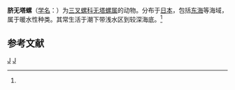 {{Speciesbox
| genus = Abderospira
| species = umbilicata
| authority = (Habe, 1955)<ref name='id10586'>{{cite web| url =http://www.bioinfo.cn/db05/BjdwSpecies.php?action=view&id=10586| title =脐无塔螺| work =《中国动物物种编目数据库》| publisher =中国科学院微生物研究所| author =中国科学院动物研究所| accessdate =2009-04-28| deadurl =yes| archiveurl =https://web.archive.org/web/20160305020020/http://www.bioinfo.cn/db05/BjdwSpecies.php?action=view&id=10586| archivedate =2016-03-05}}</ref>
}}

'''脐无塔螺'''（[[学名|学名]]：{{lang|la|''Abderospira umbilicata''}}）为[[三叉螺科|三叉螺科]][[无塔螺属|无塔螺属]]的动物。分布于[[日本|日本]]，包括[[东海|东海]]等海域，属于暖水性种类。其常生活于潮下带浅水区到较深海底。<ref name='id10586'/>

== 参考文献 ==
{{reflist}}

{{taxonbar}}

[[Category:1955年描述的动物|J]]
[[Category:无塔螺属|J]]


{{软体动物小作品}}
